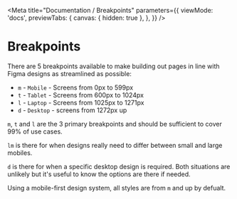 
<Meta
  title="Documentation / Breakpoints"
  parameters={{
    viewMode: 'docs',
    previewTabs: {
      canvas: { hidden: true },
    },
  }}
/>

# Breakpoints

There are 5 breakpoints available to make building out pages in line with Figma designs as streamlined as possible:

- `m` - `Mobile` - Screens from 0px to 599px
- `t` - `Tablet` - Screens from 600px to 1024px
- `l` - `Laptop` - Screens from 1025px to 1271px
- `d` - `Desktop` - screens from 1272px up

`m`, `t` and `l` are the 3 primary breakpoints and should be sufficient to cover 99% of use cases.

`lm` is there for when designs really need to differ between small and large mobiles.

`d` is there for when a specific desktop design is required. Both situations are unlikely but it's useful to know the options are there if needed.

Using a mobile-first design system, all styles are from `m` and up by defualt.

